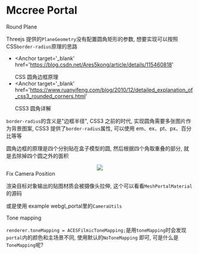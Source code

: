 
# Mccree Portal

<MDXTitle order={2} id='round-plane' href='#round-plane'>
	Round Plane
</MDXTitle>

Threejs 提供的`PlaneGeometry`没有配置圆角矩形的参数, 想要实现可以按照 CSS`border-radius`原理的思路

- <Anchor
  	target='_blank'
  	href='https://blog.csdn.net/Ares5kong/article/details/115460818'
  >
  	CSS 圆角边框原理
  </Anchor>
- <Anchor
  	target='_blank'
  	href='https://www.ruanyifeng.com/blog/2010/12/detailed_explanation_of_css3_rounded_corners.html'
  >
  	CSS3 圆角详解
  </Anchor>

`border-radius`的含义是"边框半径", CSS3 之前的时代, 实现圆角需要多张图片作为背景图案, CSS3 提供了`border-radius`属性,
可以使用 em、ex、pt、px、百分比等等

圆角边框的原理是四个分别贴在盒子模型的圆, 然后根据四个角取重叠的部分, 就是去除掉四个圆之外的面积

<Center>
	<Image src={RadiusTheory} w={'70%'} />
</Center>

<MDXTitle order={2} id='camera-position' href='#camera-position'>
	Fix Camera Position
</MDXTitle>

渲染目标对象输出的贴图材质会被摄像头拉伸, 这个可以看看`MeshPortalMaterial`的源码

或是使用 example <Anchor href='https://threejs.org/examples/?q=portal#webgl_portal'>webgl_portal</Anchor>里的`CameraUtils`

<MDXTitle order={2} id='tone-mapping' href='#tone-mapping'>
	Tone mapping
</MDXTitle>

`renderer.toneMapping = ACESFilmicToneMapping;`是用`toneMapping`时会发现`portal`内的颜色和主场景不同, 使用默认的`NoToneMapping`
即可, 可是什么是`ToneMapping`呢?
